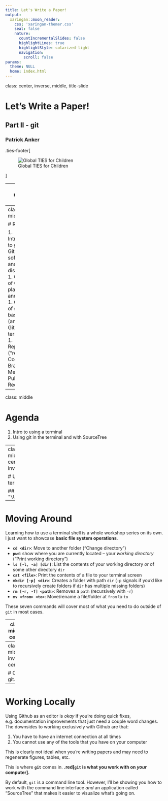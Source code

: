 ```yaml
---
title: Let's Write a Paper!
output:
  xaringan::moon_reader:
    css: 'xaringan-themer.css'
    seal: false
    nature:
      countIncrementalSlides: false
      highlightLines: true
      highlightStyle: solarized-light
      navigation:
        scroll: false
params:
  theme: NULL
  home: index.html
---
```

class: center, inverse, middle, title-slide

# Let's Write a Paper!

## Part II - git

### Patrick Anker

.ties-footer[

![Global TIES for Children](images/ties-lockup-short-white.png)

]

---
class: middle, center

## Before we begin...

If you'd like to download any of the materials for this presentation, check out

**>> [the workshop's website](`r params$home`) <<**

### `r "\U1F680"`

---
class: middle

# Recap

1. Introduction to git and Github software and their distinction
1. Overview of Github platform and its use
1. Overview of some basic git (and Github) terminology
    1. Repositories ("repos")
    1. Commits
    1. Branches
    1. Merges
    1. Pull Requests

---
class: middle

# Agenda

1. Intro to using a terminal
1. Using git in the terminal and with SourceTree

---
class: middle, center, inverse

# Using a terminal

## `r "\U1F5A5"`

---

# Moving Around

Learning how to use a terminal shell is a whole workshop series on its own. I just want to showcase **basic file system operations**.

- **`cd <dir>`**: Move to another folder ("Change directory")
- **`pwd`**: show where you are currently located -- your _working directory_ ("Print working directory")
- **`ls [-l, -a] [dir]`**: List the contents of your working directory _or_ of some other directory `dir`
- **`cat <file>`**: Print the contents of a file to your terminal screen
- **`mkdir [-p] <dir>`**: Creates a folder with path `dir` (`-p` signals if you'd like to recursively create folders if `dir` has multiple missing folders)
- **`rm [-r, -f] <path>`**: Removes a `path` (recursively with `-r`)
- **`mv <from> <to>`**: Move/rename a file/folder at `from` to `to`

These seven commands will cover most of what you need to do outside of `git` in most cases.

---
class: middle, center

# Loading up Terminal...

???

- Discuss how this is what a shell looks like on Mac and other UNIX-likes; for Windows, recommend the WSL or Git Bash
- List the contents of ~ with just `cd` and `cd ~`
- List with `ls -l` and `ls -la`; talk about `.` and `..`
- Move around with `cd`; showcase utility of `cd ..` and `cd -` with `pwd` and TAB COMPLETION and dragging folders from Finder to a `cd` command
- Go back to ~, create a folder, delete it
- Create ~/worksapce and rename to ~/workspace with `mv`
- `cd ~/workspace`

---
class: middle, inverse, center

# Onto git...

---

# Working Locally

Using Github as an editor is _okay_ if you're doing quick fixes, e.g. documentation improvements that just need a couple word changes. The downsides to working exclusively with Github are that:

1. You have to have an internet connection at all times
1. You cannot use any of the tools that you have on your computer

This is clearly not ideal when you're writing papers and may need to regenerate figures, tables, etc.

This is where **`git`** comes in. **.red[`git` is what you work with on _your_ computer].** 

By default, `git` is a command line tool. However, I'll be showing you how to work with the command line interface _and_ an application called "SourceTree" that makes it easier to visualize what's going on.